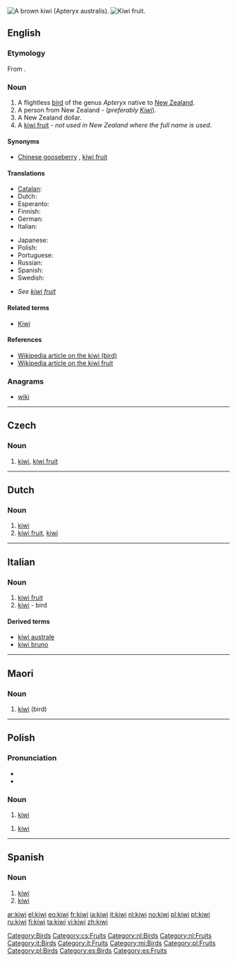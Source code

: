 {{see|Kiwi}}
[[Image:Kiwifugl.jpg|thumb|right|A brown kiwi (Apteryx australis).]]
[[Image:Kiwi (Actinidia chinensis) 1 Luc Viatour.jpg|thumb|right|[[kiwi fruit|Kiwi fruit]].]]
==English==

===Etymology===
From {{Maori.}} {{term|kiwi|lang=mi}}.

===Noun===
{{en-noun}}

# A flightless [[bird]] of the genus ''Apteryx'' native to [[New Zealand]].
# A person from New Zealand  - (''preferably [[Kiwi]]'').
# A New Zealand dollar.
# A [[kiwi fruit]] - ''not used in New Zealand where the full name is used''.

====Synonyms====
*{{sense|kiwi fruit}} [[Chinese gooseberry]] {{qualifier|dated}}, [[kiwi fruit]]

====Translations====
{{trans-top|bird}}
*[[Catalan]]: {{t-|ca|kiwi|m}}
*Dutch: {{t+|nl|kiwi|m}}
*Esperanto: {{t|eo|apterigedo|xs=Esperanto}}
*Finnish: {{t+|fi|kiivi}}
*German: {{t+|de|Kiwi|m}}
*Italian: {{t+|it|kiwi|m}}
{{trans-mid}}
*Japanese: {{t-|ja|キーウィ|tr=kiwi|sc=Jpan}}
*Polish: {{t+|pl|kiwi}}
*Portuguese: {{t+|pt|quivi|m}}
*Russian: {{t+|ru|киви|n|sc=Cyrl}}
*Spanish: {{t-|es|kiwi|m}}
*Swedish: {{t-|sv|kivi|n}}
{{trans-bottom}}

{{trans-top|kiwi fruit}}
* ''See [[kiwi fruit]]''
{{trans-bottom}}

====Related terms====
*[[Kiwi]]

====References====
*[[w:kiwi|Wikipedia article on the kiwi (bird)]]
*[[w:kiwi_fruit|Wikipedia article on the kiwi fruit]]

===Anagrams===
* [[wiki]]

[[Category:Birds]]

----

==Czech==

===Noun===
{{cs-noun|g=n}}

# [[#English|kiwi]], [[kiwi fruit]]

[[Category:cs:Fruits]]

----

==Dutch==

===Noun===
{{nl-noun|kiwi's|kiwi'tje}}

# [[#English|kiwi]] {{i|bird}}
# [[kiwi fruit]], [[#English|kiwi]]

[[Category:nl:Birds]]
[[Category:nl:Fruits]]

----

==Italian==

===Noun===
{{it-noun|kiw|m|i|i}}

# [[kiwi fruit]]
# [[#English|kiwi]] - bird

====Derived terms====
*[[kiwi australe]]
*[[kiwi bruno]]

[[Category:it:Birds]]
[[Category:it:Fruits]]

----

==Maori==

===Noun===
{{infl|mi|noun}}

# [[#English|kiwi]] (bird)

[[Category:mi:Birds]]

----

==Polish==

===Pronunciation===
* {{audio|Pl-kiwi.ogg|audio}}
* {{IPA|[ˈkivi]}}

===Noun===
{{infl|pl|noun|g=m}} {{indecl}}

# [[#English|kiwi]] {{i|bird}}

{{infl|pl|noun|g=n}} {{indecl}}

# [[#English|kiwi]] {{i|fruit}}

[[Category:pl:Fruits]]
[[Category:pl:Birds]]

----

==Spanish==

===Noun===
{{es-noun-m|pl=kiwis}}

# [[#English|kiwi]] {{i|bird}}
# [[#English|kiwi]] {{i|fruit}}

[[Category:es:Birds]]
[[Category:es:Fruits]]

[[ar:kiwi]]
[[el:kiwi]]
[[eo:kiwi]]
[[fr:kiwi]]
[[ia:kiwi]]
[[it:kiwi]]
[[nl:kiwi]]
[[no:kiwi]]
[[pl:kiwi]]
[[pt:kiwi]]
[[ru:kiwi]]
[[fi:kiwi]]
[[ta:kiwi]]
[[vi:kiwi]]
[[zh:kiwi]]